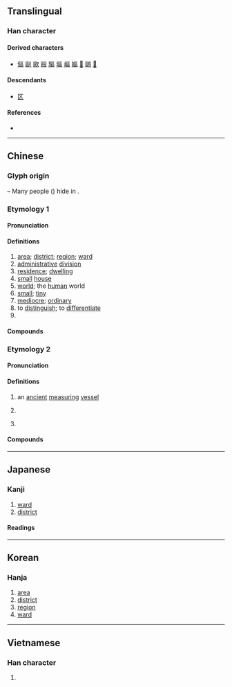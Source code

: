 {{also|区}}
{{character info/new}}
==Translingual==
{{ja-forms|[[区]]|[[区]]|區}}

===Han character===
{{Han char|rn=23|rad=匸|as=09|sn=11|four=71716|canj=SRRR|ids=⿷匚品(GJKV),⿷匸品(HT)}}

====Derived characters====
* [[傴]] [[剾]] [[歐]] [[毆]] [[驅]] [[塸]] [[嶇]] [[嫗]] [[𠥷]] [[𠥹]] [[𠥺]]

====Descendants====
* [[区]]

====References====
* {{Han ref|kx=0155.130|dkj=02691|dj=0348.010|hdz=10087.100|uh=5340|ud=21312|bh=B0CF|bd=45263}}

----

==Chinese==
{{zh-forms|s=区}}

===Glyph origin===
{{Han etyl}}
{{Han compound|匸|品|t2=three men|ls=ic}} – Many people ({{zh-l|*品}}) hide in {{zh-l|*匸}}.

===Etymology 1===

====Pronunciation====
{{zh-pron
|m=qū
|m-s=
|c=keoi1
|c-t=
|g=
|h=pfs=khî
|j=
|mb=kṳ́ 
|md=kṳ̆
|mn=xm,qz,tw:khu/zz:khi
|mn-t=ku1
|w=1qy
|x=
|mc=1
|oc=n,2
|ma=Zh-qu.ogg
|mna=Taiwanese-The_Vowel_u.ogg
|cat=n,a,v,pn
}}

====Definitions====
{{zh-hanzi}}

# [[area]]; [[district]]; [[region]]; [[ward]]
# [[administrative]] [[division]]
# [[residence]]; [[dwelling]]
# [[small]] [[house]]
# [[world]]; the [[human]] world
# [[small]]; [[tiny]]
# [[mediocre]]; [[ordinary]]
# to [[distinguish]]; to [[differentiate]]
# {{surname|lang=zh}}

====Compounds====
{{zh-der|區運會|工業區|北區|區段|園區|保稅區|地區方言|區劃|區分|市區|中選區|外流區|大行政區|分區|專區|大陸地區|南極地區|中立區|區處|亞太地區|區域變質|區區|城區|住宅區|大都會區|力濟九區|區落|大學區|山區|北極地區|區宇|區間車|中區|區夏|專業區|大選區|八區|地區|交流區|學區|工業區位|區隔|工業園區|工區|區域網路|六區|小選區|寰區|區運|加工區|中心區|奧區|大湖區|區域聯防|區段徵收|區域計畫|團管區|商業區|內流區|保護區|區宇一清|區田|區域|區別|區公所|區中緣|市場區隔|區間|林區|模範區|新社區|社區|時區|擊球區|淺海區|權能區分|磁區|戰區|東區|文化區|空中禁區|災區|科學園區|疫區|禁區|社區電臺|社區電視|社區資源|社區發展|社區意識|示範社區|礦區|碇泊區|特區|游擊區|眷區|海區|核心區|標準時區|產區|營區|社區服務|校區|牧區|淪陷區|灌區|警備區|行政區|軍區|論壇區|都會區|警勤區|經濟特區|郊區|自治區|解放區|首善之區|考區|雷區|霍亂疫區|貿易區|賽區|討論區|貧民區|鹽區|聊天區|緩衝區|選舉區|邊區|集水區|風景區|管制區域|集選區|郵遞區號|臺灣地區|防區|非軍事區|非核武區|負壺灌區|選區|農業區|開發區|管區|鬧區|鄉村社區|行政區畫|轄區|罰球區域}}

===Etymology 2===

====Pronunciation====
{{zh-pron
|m=ōu
|c=au1
|h=pfs=ô
|mn=xm,zz,tw:o͘/qz:io/xm,qz,zz:au
|mn-t=ao1
|w=1eu
|mc=2
|oc=1,1
|cat=n,cls,pn
}}

====Definitions====
{{zh-hanzi}}

# {{lb|zh|historical}} an [[ancient]] [[measuring]] [[vessel]]
# {{lb|zh|historical}} {{zh-classifier|the amount measured by one ''ou''}}
# {{surname|lang=zh}}

====Compounds====
{{zh-der|fold=1|區脫|區蓋}}

{{zh-cat|Administrative divisions|Elementary}}

----

==Japanese==
{{ja-kanji forms|区|區}}

===Kanji===
{{ja-kanji|grade=|rs=匸09|shin=区}}

# [[ward]]
# [[district]]

====Readings====
{{ja-readings
|goon=う, く
|kanon=おう, く
|on=きゅう<きう, こう
}}

----

==Korean==

===Hanja===
{{ko-hanja|hangeul=[[구]], [[우]]|mr=ku, u}}

# [[area]]
# [[district]]
# [[region]]
# [[ward]]

----

==Vietnamese==

===Han character===
{{vi-hantu|[[khu]], [[khù]], [[au]], [[âu]]|rs=匸09}}

# {{defn|lang=vi|sort=匸09}}